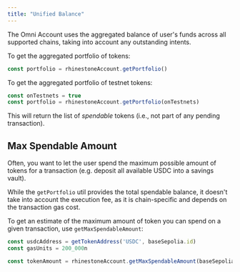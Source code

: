 ```yaml
---
title: "Unified Balance"
---
```


The Omni Account uses the aggregated balance of user's funds across all supported chains, taking into account any outstanding intents.

To get the aggregated portfolio of tokens:

```ts
const portfolio = rhinestoneAccount.getPortfolio()
```

To get the aggregated portfolio of testnet tokens:

```ts
const onTestnets = true
const portfolio = rhinestoneAccount.getPortfolio(onTestnets)
```

This will return the list of *spendable* tokens (i.e., not part of any pending transaction).

## Max Spendable Amount

Often, you want to let the user spend the maximum possible amount of tokens for a transaction (e.g. deposit all available USDC into a savings vault).

While the `getPortfolio` util provides the total spendable balance, it doesn't take into account the execution fee, as it is chain-specific and depends on the transaction gas cost.

To get an estimate of the maximum amount of token you can spend on a given transaction, use `getMaxSpendableAmount`:

```ts
const usdcAddress = getTokenAddress('USDC', baseSepolia.id)
const gasUnits = 200_000n

const tokenAmount = rhinestoneAccount.getMaxSpendableAmount(baseSepolia.id, usdcAddress, gasUnits)
```

